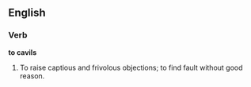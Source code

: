==English==

===Verb===

'''to cavils'''

#To raise captious and frivolous objections; to find fault without good reason.